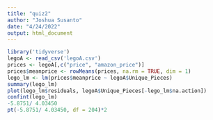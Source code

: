 ```yaml
---
title: "quiz2"
author: "Joshua Susanto"
date: "4/24/2022"
output: html_document
---
```


```r
library('tidyverse')
legoA <- read_csv('legoA.csv')
prices <- legoA[,c("price", "amazon_price")]
prices$meanprice <- rowMeans(prices, na.rm = TRUE, dim = 1)
lego_lm <- lm(prices$meanprice ~ legoA$Unique_Pieces)
summary(lego_lm)
plot(lego_lm$residuals, legoA$Unique_Pieces[-lego_lm$na.action])
confint(lego_lm)
-5.8751/ 4.03450
pt(-5.8751/ 4.03450, df = 204)*2
```

